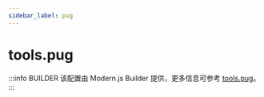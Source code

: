 ```yaml
---
sidebar_label: pug
---
```


# tools.pug

:::info BUILDER
该配置由 Modern.js Builder 提供，更多信息可参考 [tools.pug](https://modernjs.dev/builder/api/config-tools.html#tools-pug)。
:::


<Main />
